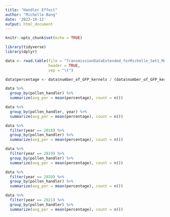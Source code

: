 ```yaml
---
title: "Handler Effect"
author: "Michelle Bang"
date: '2022-10-12'
output: html_document
---
```


```r
knitr::opts_chunk$set(echo = TRUE)
```


```r
library(tidyverse)
library(dplyr)
```

```r
data <- read.table(file = "TransmissionDataExtended_forMichelle_Set1_Male_Oct22.xlsx - All_male_data_18192021.tsv",
                   header = TRUE,
                   sep = "\t")
```

```r
data$percentage <- data$number_of_GFP_kernels / (data$number_of_GFP_kernels + data$number_of_WT_kernels)
```

```r
data %>%
  group_by(pollen_handler) %>%
  summarize(avg_per = mean(percentage), count = n())
```
```r
data %>%
  group_by(pollen_handler, year) %>%
  summarize(avg_per = mean(percentage), count = n())
```
```r
data %>%
  filter(year == 2018) %>%
  group_by(pollen_handler) %>%
  summarize(avg_per = mean(percentage), count = n())
```
```r
data %>%
  filter(year == 2019) %>%
  group_by(pollen_handler) %>%
  summarize(avg_per = mean(percentage), count = n())
```

```r
data %>%
  filter(year == 2020) %>%
  group_by(pollen_handler) %>%
  summarize(avg_per = mean(percentage), count = n())
```

```r
data %>%
  filter(year == 2021) %>%
  group_by(pollen_handler) %>%
  summarize(avg_per = mean(percentage), count = n())
```